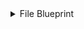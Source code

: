 <details>
  <summary>File Blueprint </summary>

  ```yaml showLineNumbers
{
  "identifier": "files",
  "title": "Files",
  "icon": "Github",
  "schema": {
    "properties": {
      "name": {
        "type": "string",
        "title": "Name"
      },
      "path": {
        "type": "string",
        "title": "Path"
      }
    },
    "required": [
      "name",
      "path"
    ]
  },
  "mirrorProperties": {},
  "calculationProperties": {},
  "aggregationProperties": {},
  "relations": {
    "repository": {
      "title": "repository",
      "target": "githubRepository",
      "required": false,
      "many": false
    }
  }
}
  ```
</details>
